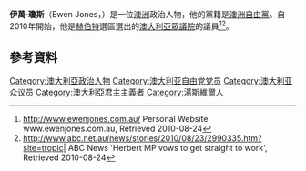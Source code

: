 '''伊萬·瓊斯'''（Ewen Jones，{{bd|1960年|3月7日}}）是一位[[澳洲|澳洲]]政治人物，他的黨籍是[[澳洲自由黨|澳洲自由黨]]。自2010年開始，他是[[赫伯特_(澳大利亞國會選區)|赫伯特]]選區選出的[[澳大利亞眾議院|澳大利亞眾議院]]的議員<ref>http://www.ewenjones.com.au/ {{Wayback|url=http://www.ewenjones.com.au/ |date=20200919080209 }} Personal Website www.ewenjones.com.au, Retrieved 2010-08-24</ref><ref>http://www.abc.net.au/news/stories/2010/08/23/2990335.htm?site=tropic| {{Wayback|url=http://www.abc.net.au/news/stories/2010/08/23/2990335.htm?site=tropic%7C |date=20121112092654 }} ABC News 'Herbert MP vows to get straight to work', Retrieved 2010-08-24</ref>。 
==參考資料==
{{Reflist}}
[[Category:澳大利亞政治人物|Category:澳大利亞政治人物]]
[[Category:澳大利亚自由党党员|Category:澳大利亚自由党党员]]
[[Category:澳大利亚众议员|Category:澳大利亚众议员]]
[[Category:澳大利亞君主主義者|Category:澳大利亞君主主義者]]
[[Category:湯斯維爾人|Category:湯斯維爾人]]